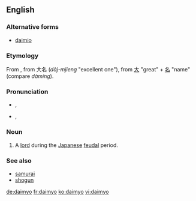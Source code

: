 {{also|daimyō}}
==English==

===Alternative forms===
* [[daimio]]

===Etymology===
From {{etyl|ja|en}} {{term|lang=ja|sc=Jpan|大名|tr=daimyō}}, from {{etyl|ltc|en}} 大名 (''dàj-mjieng'' "excellent one"), from [[大]] "great" + [[名]] "name" (compare {{etyl|cmn|en}} ''dàmíng'').

===Pronunciation===
* {{a|RP}} {{enPR|dī'myō}}, {{IPA|/ˈdaɪ.mjəʊ/}}
* {{a|US}} {{enPR|dī'myō}}, {{IPA|/ˈdaɪ.mjoʊ/}}

===Noun===
{{en-noun|daimyo|daimyos}}

# A [[lord]] during the [[Japanese]] [[feudal]] period.

===See also===
* [[samurai]]
* [[shogun]]

[[de:daimyo]]
[[fr:daimyo]]
[[ko:daimyo]]
[[vi:daimyo]]